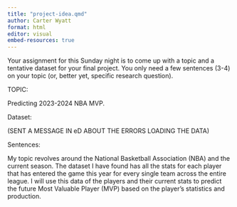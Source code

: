 ```yaml
---
title: "project-idea.qmd"
author: Carter Wyatt
format: html
editor: visual
embed-resources: true
---
```


Your assignment for this Sunday night is to come up with a topic and a tentative dataset for your final project. You only need a few sentences (3-4) on your topic (or, better yet, specific research question).

TOPIC:

Predicting 2023-2024 NBA MVP.

Dataset:

(SENT A MESSAGE IN eD ABOUT THE ERRORS LOADING THE DATA)

Sentences:

My topic revolves around the National Basketball Association (NBA) and the current season. The dataset I have found has all the stats for each player that has entered the game this year for every single team across the entire league. I will use this data of the players and their current stats to predict the future Most Valuable Player (MVP) based on the player's statistics and production.

```r

```
